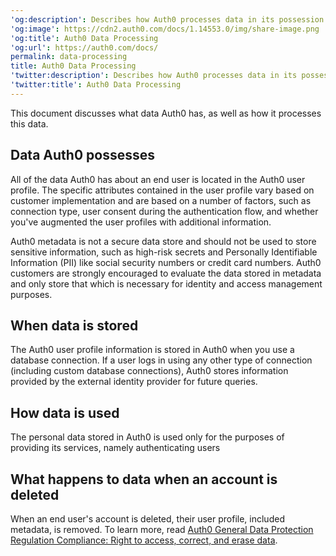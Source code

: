 ---
'og:description': Describes how Auth0 processes data in its possession.
'og:image': https://cdn2.auth0.com/docs/1.14553.0/img/share-image.png
'og:title': Auth0 Data Processing
'og:url': https://auth0.com/docs/
permalink: data-processing
title: Auth0 Data Processing
'twitter:description': Describes how Auth0 processes data in its possession.
'twitter:title': Auth0 Data Processing
---
This document discusses what data Auth0 has, as well as how it processes this data.

## Data Auth0 possesses

All of the data Auth0 has about an end user is located in the Auth0 user profile. The specific attributes contained in the user profile vary based on customer implementation and are based on a number of factors, such as connection type, user consent during the authentication flow, and whether you've augmented the user profiles with additional information.

<Warning>

Auth0 metadata is not a secure data store and should not be used to store sensitive information, such as high-risk secrets and Personally Identifiable Information (PII) like social security numbers or credit card numbers. Auth0 customers are strongly encouraged to evaluate the data stored in metadata and only store that which is necessary for identity and access management purposes.

</Warning>

## When data is stored

The Auth0 user profile information is stored in Auth0 when you use a database connection. If a user logs in using any other type of connection (including custom database connections), Auth0 stores information provided by the external <Tooltip tip="Identity Provider (IdP): Service that stores and manages digital identities." cta="View Glossary" href="/docs/glossary?term=identity+provider">identity provider</Tooltip> for future queries.

## How data is used

The personal data stored in Auth0 is used only for the purposes of providing its services, namely authenticating users

## What happens to data when an account is deleted

When an end user's account is deleted, their user profile, included metadata, is removed. To learn more, read [Auth0 General Data Protection Regulation Compliance: Right to access, correct, and erase data](/docs/secure/data-privacy-and-compliance/gdpr).
